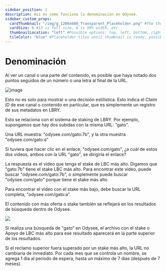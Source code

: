 ---
sidebar_position: 1
description: Así es como funciona la denominación en Odysee.
sidebar_custom_props:
  cardThumbnail: "/img/g_1200x600_Transparent_Placeholder.png" #The thumbnail on the category card.
  cardSize: 6 #12 is full size, 6 is 50% width, etc.
  thumbnailLocation: "left" #Possible options: top, left, bottom, right, none
  tileColor: "blue" #Placeholder tiles until thumbnail is ready, possible options: blue, cream, darkpurple, lightpurple, mauve, orange, pink, none
---

# Denominación

Al ver un canal o una parte del contenido, es posible que haya notado dos puntos seguidos de un número o una letra al final de la URL.

![image](https://user-images.githubusercontent.com/80921344/193660297-c4dd734e-5275-4095-aeb9-266aac07979e.png)

Esto no es solo para mostrar o una decisión estilística. Esto indica el *Claim ID* de ese canal o contenido en particular, que es simplemente un registro de sus metadatos en LBRY.

Esto se relaciona con el sistema de staking de LBRY. Por ejemplo, supongamos que hay dos subidas con la misma URL: "gato".

Una URL muestra: "odysee.com/gato:7b", y la otra muestra "odysee.com/gato:a"

Si tuviera que hacer clic en el enlace, "odysee.com/gato", ¿a cuál de estos dos videos, ambos con la URL "gato", se dirigiría el enlace?

La respuesta es el video que tenga el stake de LBC más alto. Digamos que "gato:7b" tiene el stake LBC más alto. Para encontrar este video, puede buscar "odysee.com/gato:7b", o simplemente puede buscar "odysee.com/gato" porque tiene el stake más alto.

Para encontrar el video con el stake más bajo, debe buscar la URL completa, "odysee.com/gato:a".

El contenido con más oferta o stake también se reflejará en los resultados de búsqueda dentro de Odysee.

![](https://i.imgur.com/cvN25DQ.png)

Si realiza una búsqueda de "gato" en Odysee, el archivo con el stake o Apoyo de LBC más alto para ese resultado aparecerá en la parte superior de los resultados.

Si el reclamo superior fuera superado por un stake más alto, la URL no cambiaría de inmediato. Por cada mes que se controla un nombre, se agrega 1 día al período de espera, hasta un máximo de 7 días (después de 7 meses).